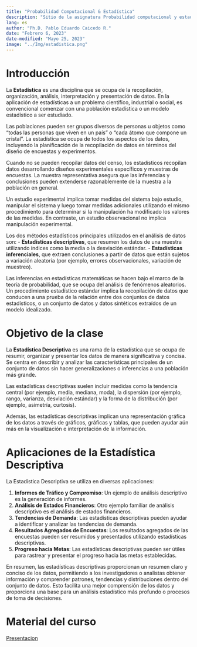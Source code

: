 ---
title: "Probabilidad Computacional & Estadística"
description: "Sitio de la asignatura Probabilidad computacional y estadística de la Uniautonoma del Cauca"
lang: es
author: "Ph.D. Pablo Eduardo Caicedo R."
date: "Febrero 6, 2023"
date-modified: "Mayo 25, 2023"
image: "../Img/estadistica.png"
---

# Introducción

La **Estadística** es una disciplina que se ocupa de la recopilación, organización, análisis, interpretación y presentación de datos. En la aplicación de estadísticas a un problema científico, industrial o social, es convencional comenzar con una población estadística o un modelo estadístico a ser estudiado.

Las poblaciones pueden ser grupos diversos de personas u objetos como "todas las personas que viven en un país" o "cada átomo que compone un cristal". La estadística se ocupa de todos los aspectos de los datos, incluyendo la planificación de la recopilación de datos en términos del diseño de encuestas y experimentos.

Cuando no se pueden recopilar datos del censo, los estadísticos recopilan datos desarrollando diseños experimentales específicos y muestras de encuestas. La muestra representativa asegura que las inferencias y conclusiones pueden extenderse razonablemente de la muestra a la población en general.

Un estudio experimental implica tomar medidas del sistema bajo estudio, manipular el sistema y luego tomar medidas adicionales utilizando el mismo procedimiento para determinar si la manipulación ha modificado los valores de las medidas. En contraste, un estudio observacional no implica manipulación experimental.

Los dos métodos estadísticos principales utilizados en el análisis de datos son: 
- **Estadísticas descriptivas**, que resumen los datos de una muestra utilizando índices como la media o la desviación estándar.
- **Estadísticas inferenciales**, que extraen conclusiones a partir de datos que están sujetos a variación aleatoria (por ejemplo, errores observacionales, variación de muestreo).

Las inferencias en estadísticas matemáticas se hacen bajo el marco de la teoría de probabilidad, que se ocupa del análisis de fenómenos aleatorios. Un procedimiento estadístico estándar implica la recopilación de datos que conducen a una prueba de la relación entre dos conjuntos de datos estadísticos, o un conjunto de datos y datos sintéticos extraídos de un modelo idealizado.

# Objetivo de la clase

La **Estadística Descriptiva** es una rama de la estadística que se ocupa de resumir, organizar y presentar los datos de manera significativa y concisa. Se centra en describir y analizar las características principales de un conjunto de datos sin hacer generalizaciones o inferencias a una población más grande. 

Las estadísticas descriptivas suelen incluir medidas como la tendencia central (por ejemplo, media, mediana, moda), la dispersión (por ejemplo, rango, varianza, desviación estándar) y la forma de la distribución (por ejemplo, asimetría, curtosis).

Además, las estadísticas descriptivas implican una representación gráfica de los datos a través de gráficos, gráficas y tablas, que pueden ayudar aún más en la visualización e interpretación de la información.

# Aplicaciones de la Estadística Descriptiva

La Estadística Descriptiva se utiliza en diversas aplicaciones:

1. **Informes de Tráfico y Compromiso**: Un ejemplo de análisis descriptivo es la generación de informes.
2. **Análisis de Estados Financieros**: Otro ejemplo familiar de análisis descriptivo es el análisis de estados financieros.
3. **Tendencias de Demanda**: Las estadísticas descriptivas pueden ayudar a identificar y analizar las tendencias de demanda.
4. **Resultados Agregados de Encuestas**: Los resultados agregados de las encuestas pueden ser resumidos y presentados utilizando estadísticas descriptivas.
5. **Progreso hacia Metas**: Las estadísticas descriptivas pueden ser útiles para rastrear y presentar el progreso hacia las metas establecidas.

En resumen, las estadísticas descriptivas proporcionan un resumen claro y conciso de los datos, permitiendo a los investigadores o analistas obtener información y comprender patrones, tendencias y distribuciones dentro del conjunto de datos. Esto facilita una mejor comprensión de los datos y proporciona una base para un análisis estadístico más profundo o procesos de toma de decisiones.

# Material del curso

[Presentacion](../pres/CompProbabilityStatistics.qmd)